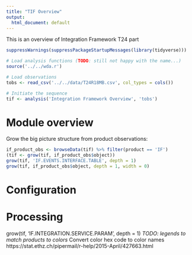 ```yaml
---
title: "TIF Overview"
output:
  html_document: default
---
```

This is an overview of Integration Framework T24 part

```r
suppressWarnings(suppressPackageStartupMessages(library(tidyverse)))

# Load analysis functions (TODO: still not happy with the name...)
source('../../wda.r')

# Load observations
tobs <- read_csv('../../data/T24R18MB.csv', col_types = cols())

# Initiate the sequence
tif <- analysis('Integration Framework Overview', 'tobs')
```

# Module overview

Grow the big picture structure from product observations:

```r
if_product_obs <- browseData(tif) %>% filter(product == 'IF')
(tif <- grow(tif, if_product_obs$object))
grow(tif, 'IF.EVENTS.INTERFACE.TABLE', depth = 1)
grow(tif, if_product_obs$object, depth = 1, width = 0)
```


# Configuration


# Processing
grow(tif, 'IF.INTEGRATION.SERVICE.PARAM', depth = 1)
 *TODO: legends to match products to colors*
Convert color hex code to color names
https://stat.ethz.ch/pipermail/r-help/2015-April/427663.html

